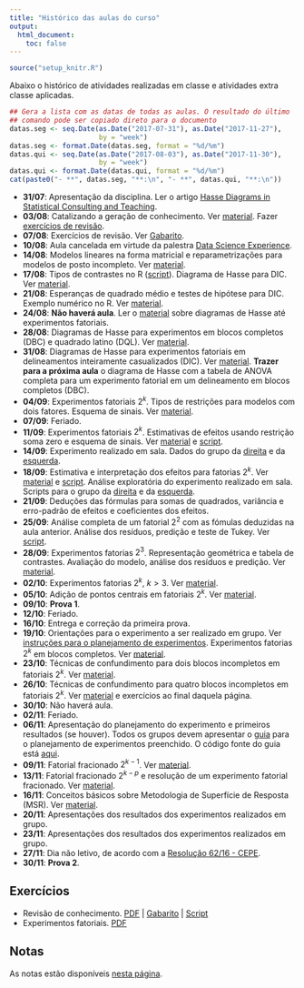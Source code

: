 ```yaml
---
title: "Histórico das aulas do curso"
output:
  html_document:
    toc: false
---
```


```r
source("setup_knitr.R")
```

Abaixo o histórico de atividades realizadas em classe e atividades extra
classe aplicadas.


```r
## Gera a lista com as datas de todas as aulas. O resultado do último
## comando pode ser copiado direto para o documento
datas.seg <- seq.Date(as.Date("2017-07-31"), as.Date("2017-11-27"),
                      by = "week")
datas.seg <- format.Date(datas.seg, format = "%d/%m")
datas.qui <- seq.Date(as.Date("2017-08-03"), as.Date("2017-11-30"),
                      by = "week")
datas.qui <- format.Date(datas.qui, format = "%d/%m")
cat(paste0("- **", datas.seg, "**:\n", "- **", datas.qui, "**:\n"))
```

- **31/07**: Apresentação da disciplina. Ler o artigo [Hasse Diagrams in
  Statistical Consulting and Teaching](PDF/Lohr_1995_TAS.pdf).
- **03/08**: Catalizando a geração de conhecimento. Ver
  [material](catalizando-conhecimento.html). Fazer [exercícios de
  revisão](exercicios/ex_revisao.pdf).
- **07/08**: Exercícios de revisão. Ver
  [Gabarito](exercicios/ex_revisao_GABARITO.pdf).
- **10/08**: Aula cancelada em virtude da palestra [Data Science
 Experience](https://www.facebook.com/PET.Estatistica.UFPR/photos/a.1642649022622718.1073741828.1641067472780873/2013970412157242/?type=3&theater).
- **14/08**: Modelos lineares na forma matricial e reparametrizações
  para modelos de posto incompleto. Ver [material](modelos-lineares.html).
- **17/08**: Tipos de contrastes no R
  ([script](scripts/script_racoes_pimentel.R)). Diagrama de Hasse para
  DIC. Ver [material](anova-geral.html).
- **21/08**: Esperanças de quadrado médio e testes de hipótese para DIC.
  Exemplo numérico no R. Ver [material](anova-geral.html).
- **24/08**: **Não haverá aula**. Ler o [material](anova-geral.html)
  sobre diagramas de Hasse até experimentos fatoriais.
- **28/08**: Diagramas de Hasse para experimentos em blocos completos
  (DBC) e quadrado latino (DQL). Ver [material](anova-geral.html).
- **31/08**: Diagramas de Hasse para experimentos fatoriais em
  delineamentos inteiramente casualizados (DIC). Ver
  [material](anova-geral.html). **Trazer para a próxima aula** o
  diagrama de Hasse com a tabela de ANOVA completa para um experimento
  fatorial em um delineamento em blocos completos (DBC).
- **04/09**: Experimentos fatoriais $2^k$. Tipos de restrições para
  modelos com dois fatores. Esquema de sinais. Ver
  [material](fatorial_2-2.html). <!-- Aula no quadro. Ver material
  escrito -->
- **07/09**: Feriado.
- **11/09**: Experimentos fatoriais $2^k$. Estimativas de efeitos
  usando restrição soma zero e esquema de sinais. Ver
  [material](fatorial_2-2.html) e [script](scripts/script_catalisador.R).
- **14/09**: Experimento realizado em sala. Dados do grupo da
  [direita](dados/avioes_direita.csv) e da
  [esquerda](dados/avioes_esquerda.csv).
- **18/09**: Estimativa e interpretação dos efeitos para fatorias $2^k$.
  Ver [material](fatorial_2-2.html) e
  [script](scripts/script_catalisador.R). Análise exploratória do
  experimento realizado em sala. Scripts para o grupo da
  [direita](scripts/script_avioes_direita.R) e da
  [esquerda](scripts/script_avioes_esquerda.R).
- **21/09**: Deduções das fórmulas para somas de quadrados, variância e
  erro-padrão de efeitos e coeficientes dos efeitos. <!-- Aula no
  quadro. Ver material escrito -->
- **25/09**: Análise completa de um fatorial $2^2$ com as fómulas
  deduzidas na aula anterior. Análise dos resíduos, predição e teste de
  Tukey. Ver [script](scripts/script_fatorial_2-2.R).
- **28/09**: Experimentos fatorias $2^3$. Representação geométrica e
  tabela de contrastes. Avaliação do modelo, análise dos resíduos e
  predição. Ver [material](fatorial_2-3.html).
- **02/10**: Experimentos fatorias $2^k$, $k > 3$. Ver
  [material](fatorial_2-k.html).
- **05/10**: Adição de pontos centrais em fatoriais $2^k$. Ver
  [material](fatorial_pontos-centrais.html).
- **09/10**: **Prova 1**.
- **12/10**: Feriado.
- **16/10**: Entrega e correção da primeira prova.
- **19/10**: Orientações para o experimento a ser realizado em grupo.
  Ver [instruções para o planejamento de
  experimentos](instrucoes-planejamento.html). Experimentos fatorias
  $2^k$ em blocos completos. Ver [material](confundimento-blocagem.html).
- **23/10**: Técnicas de confundimento para dois blocos incompletos em
  fatoriais $2^k$. Ver [material](confundimento-blocagem.html).
- **26/10**: Técnicas de confundimento para quatro blocos incompletos em
  fatoriais $2^k$. Ver [material](confundimento-blocagem.html) e
  exercícios ao final daquela página.
- **30/10**: Não haverá aula.
- **02/11**: Feriado.
- **06/11**: Apresentação do planejamento do experimento e primeiros
  resultados (se houver). Todos os grupos devem apresentar o
  [guia](misc/guia-planejamento.html) para o planejamento de
  experimentos preenchido. O código fonte do guia está
  [aqui](misc/guia-planejamento.Rmd).
- **09/11**: Fatorial fracionado $2^{k-1}$. Ver
  [material](fatorial_fracionado.html).
- **13/11**: Fatorial fracionado $2^{k-p}$ e resolução de um experimento
  fatorial fracionado. Ver [material](fatorial_fracionado.html).
- **16/11**: Conceitos básicos sobre Metodologia de Superfície de Resposta
  (MSR). Ver [material](msr.html).
- **20/11**: Apresentações dos resultados dos experimentos realizados em grupo.
- **23/11**: Apresentações dos resultados dos experimentos realizados em grupo.
- **27/11**: Dia não letivo, de acordo com a [Resolução 62/16 -
  CEPE](http://www.est.ufpr.br/calendario/cepe6216.pdf).
- **30/11**: **Prova 2**.

## Exercícios

- Revisão de conhecimento. [PDF](exercicios/ex_revisao.pdf) |
[Gabarito](exercicios/ex_revisao_GABARITO.pdf) |
[Script](exercicios/ex_revisao_GABARITO.R)
- Experimentos fatoriais. [PDF](exercicios/ex_fatorial.pdf)

## Notas

As notas estão disponíveis [nesta página](notas.html).

